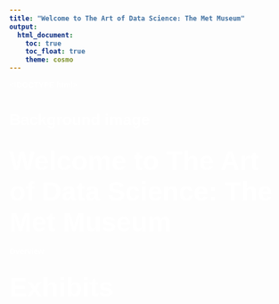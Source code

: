 ```yaml
---
title: "Welcome to The Art of Data Science: The Met Museum"
output: 
  html_document:
    toc: true
    toc_float: true
    theme: cosmo
---
```

<!DOCTYPE html>
<html lang="en">

<head>
    <link rel="stylesheet" href="style.css">
    <title>Background Image</title>

<style type="text/css">
  body {
    color: white;      /* Set the font color to white */
    font-weight: bold;  /* Make the text bold */
  }
</style>


</head>

<body>
    <h1>Background image</h1>
</body>



</html>
<style type="text/css">
  body {
    font-family: 'sans_serif', sans-serif; /* Specify the desired font family */
  }
<style type="text/css">
  body {
    font-size: 25pt;
    color: white;  
    font-weight: bold;  
  }
</style>


## <font size="12"><b> Welcome to The Art of Data Science: The Met Museum </font> 

Overview

##  <font size="12"><b> Exhibits </font> 







